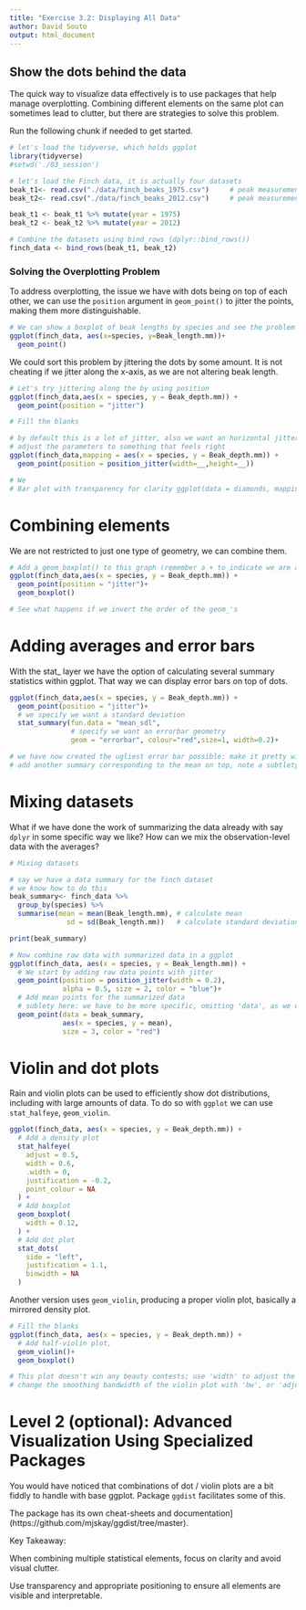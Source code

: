 ```yaml
---
title: "Exercise 3.2: Displaying All Data"
author: David Souto
output: html_document
---
```


## Show the dots behind the data

The quick way to visualize data effectively is to use packages that help manage overplotting. Combining different elements on the same plot can sometimes lead to clutter, but there are strategies to solve this problem.

Run the following chunk if needed to get started.

```r
# let's load the tidyverse, which holds ggplot
library(tidyverse) 
#setwd('./03_session')

# let's load the Finch data, it is actually four datasets
beak_t1<- read.csv("./data/finch_beaks_1975.csv")     # peak measurements in1 1975 for scandens / fortis
beak_t2<- read.csv("./data/finch_beaks_2012.csv")     # peak measurements in1 2012 for scandens / fortis

beak_t1 <- beak_t1 %>% mutate(year = 1975)
beak_t2 <- beak_t2 %>% mutate(year = 2012)

# Combine the datasets using bind_rows (dplyr::bind_rows())
finch_data <- bind_rows(beak_t1, beak_t2)

```

### Solving the Overplotting Problem

To address overplotting, the issue we have with dots being on top of each other, we can use the `position` argument in `geom_point()` to jitter the points, making them more distinguishable. 

```r
# We can show a boxplot of beak lengths by species and see the problem straight away
ggplot(finch_data, aes(x=species, y=Beak_length.mm))+
  geom_point()
```
We could sort this problem by jittering the dots by some amount. It is not cheating if we jitter along the x-axis, as we are not altering beak length. 

```r
# Let's try jittering along the by using position 
ggplot(finch_data,aes(x = species, y = Beak_depth.mm)) + 
  geom_point(position = "jitter")

# Fill the blanks

# by default this is a lot of jitter, also we want an horizontal jitter, we can adjust that with postion_jitter()
# adjust the parameters to something that feels right
ggplot(finch_data,mapping = aes(x = species, y = Beak_depth.mm)) + 
  geom_point(position = position_jitter(width=__,height=__))

# We 
# Bar plot with transparency for clarity ggplot(data = diamonds, mapping = aes(x = cut, fill = clarity)) + geom_bar(alpha = 1/5, position = "identity")

```

# Combining elements

We are not restricted to just one type of geometry, we can combine them.

```r

# Add a geom_boxplot() to this graph (remember a + to indicate we are adding a layer)
ggplot(finch_data,aes(x = species, y = Beak_depth.mm)) + 
  geom_point(position = "jitter")+
  geom_boxplot()

# See what happens if we invert the order of the geom_'s

```
# Adding averages and error bars

With the stat_ layer we have the option of calculating several summary statistics within ggplot. That way we can display error bars on top of dots.

```r
ggplot(finch_data,aes(x = species, y = Beak_depth.mm)) + 
  geom_point(position = "jitter")+
  # we specify we want a standard deviation
  stat_summary(fun.data = "mean_sdl", 
               # specify we want an errorbar geometry
               geom = "errorbar", colour="red",size=1, width=0.2)+

# we have now created the ugliest error bar possible: make it pretty with the parameter size and colour in stat_summary; 
# add another summary corresponding to the mean on top, note a subtlety here, you specify fun="" and not fun.data="" because it is a single value, specify size and colour again

```

# Mixing datasets

What if we have done the work of summarizing the data already with say `dplyr` in some specific way we like? How can we mix the observation-level data with the averages?

```r
# Mixing datasets

# say we have a data summary for the finch dataset
# we know how to do this
beak_summary<- finch_data %>% 
  group_by(species) %>% 
  summarise(mean = mean(Beak_length.mm), # calculate mean
              sd = sd(Beak_length.mm))   # calculate standard deviation

print(beak_summary)  

# Now combine raw data with summarized data in a ggplot
ggplot(finch_data, aes(x = species, y = Beak_length.mm)) +
  # We start by adding raw data points with jitter
  geom_point(position = position_jitter(width = 0.2), 
             alpha = 0.5, size = 2, color = "blue")+
  # Add mean points for the summarized data
  # sublety here: we have to be more specific, omitting 'data', as we did for ggplot() won't work
  geom_point(data = beak_summary, 
             aes(x = species, y = mean), 
             size = 3, color = "red")
```
# Violin and dot plots

Rain and violin plots can be used to efficiently show dot distributions, including with large amounts of data. To do so with `ggplot` we can use `stat_halfeye`, `geom_violin`.

```r
ggplot(finch_data, aes(x = species, y = Beak_depth.mm)) +
  # Add a density plot
  stat_halfeye(
    adjust = 0.5,
    width = 0.6,
    .width = 0,
    justification = -0.2,
    point_colour = NA
  ) +
  # Add boxplot
  geom_boxplot(
    width = 0.12,
  ) +
  # Add dot plot
  stat_dots(
    side = "left",
    justification = 1.1,
    binwidth = NA 
  )
```

Another version uses `geom_violin`, producing a proper violin plot, basically a mirrored density plot.

```r

# Fill the blanks
ggplot(finch_data, aes(x = species, y = Beak_depth.mm)) +
  # Add half-violin plot, 
  geom_violin()+
  geom_boxplot()

# This plot doesn't win any beauty contests; use 'width' to adjust the width of the boxplot
# change the smoothing bandwidth of the violin plot with 'bw', or 'adjust' (a factor of default value), try different values

```
# Level 2 (optional): Advanced Visualization Using Specialized Packages

You would have noticed that combinations of dot / violin plots are a bit fiddly to handle with base ggplot. Package `ggdist` facilitates some of this. 

The package has its own cheat-sheets and documentation](https://github.com/mjskay/ggdist/tree/master).
              
Key Takeaway: 

When combining multiple statistical elements, focus on clarity and avoid visual clutter. 

Use transparency and appropriate positioning to ensure all elements are visible and interpretable.